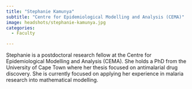 ```yaml
---
title: "Stephanie Kamunya"
subtitle: "Centre for Epidemiological Modelling and Analysis (CEMA)"
image: headshots/stephanie-kamunya.jpg
categories:
  - Faculty

---
```



Stephanie is a postdoctoral research fellow at the Centre for Epidemiological Modelling and Analysis (CEMA). She holds a PhD from the University of Cape Town where her thesis focused on antimalarial drug discovery. She is currently focused on applying her experience in malaria research into mathematical modelling.